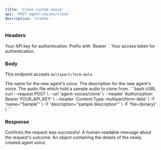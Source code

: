 ```yaml
---
title: 'Clone custom voice'
api: 'POST agent-voices/clone'
description: 'Create '
---
```


### Headers

<ParamField header="Authorization" type="string" required>
  Your API key for authentication. Prefix with `Bearer `.
</ParamField>

<ParamField header="x-access-token" type="string" required>
  Your access token for authentication.
</ParamField>

### Body

This endpoint accepts `multipart/form-data`.

<ParamField body="name" type="string" required>
  The name for the new agent's voice.
</ParamField>

<ParamField body="description" type="string" required>
  The description for the new agent's voice.
</ParamField>

<ParamField body="file" type="file">
  The audio file which hold a sample audio to clone from.
</ParamField>

<RequestExample>
```bash cURL
curl --request POST \
  --url 'agent-voices/clone' \
  --header 'Authorization: Bearer YOUR_API_KEY' \
  --header 'Content-Type: multipart/form-data' \
  -F 'name="Sample"' \
  -F 'description="sample description"' \
  -F 'file=(binary)' \
```
</RequestExample>

### Response

<ResponseField name="status" type="string">
  Confirms the request was successful.
</ResponseField>
<ResponseField name="message" type="string">
  A human-readable message about the request's outcome.
</ResponseField>
<ResponseField name="data" type="object">
  An object containing the details of the newly created agent voice.
</ResponseField>